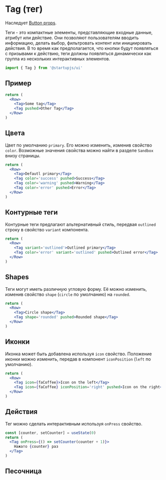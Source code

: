 
# Tag (тег)
Наследует [Button props](/docs/ru/components/Button).

Теги - это компактные элементы, представляющие входные данные, атрибут или действие. Они позволяют пользователям вводить информацию, делать выбор, фильтровать контент или инициировать действия. В то время как предполагается, что кнопки будут появляться с призывами к действию, теги должны появляться динамически как группа из нескольких интерактивных элементов.

```jsx
import { Tag } from '@startupjs/ui'
```

## Пример

```jsx example
return (
  <Row>
    <Tag>Some tag</Tag>
    <Tag pushed>Other Tag</Tag>
  </Row>
)
```

## Цвета

Цвет по умолчанию `primary`. Его можно изменить, изменив свойство `color`. Возможные значения свойства можно найти в разделе `Sandbox` внизу страницы.

```jsx example
return (
  <Row>
    <Tag>Defautl primary</Tag>
    <Tag color='success' pushed>Success</Tag>
    <Tag color='warning' pushed>Warning</Tag>
    <Tag color='error' pushed>Error</Tag>
  </Row>
)
```

## Контурные теги

Контурные теги предлагают альтернативный стиль, передвая `outlined` строку в свойство `variant` компонента.

```jsx example
return (
  <Row>
    <Tag variant='outlined'>Outlined primary</Tag>
    <Tag color='error' variant='outlined' pushed>Outlined error</Tag>
  </Row>
)
```

## Shapes

Теги могут иметь различную угловую форму. Её можно изменить, изменив свойство `shape` (`circle` по умолчанию) на `rounded`.

```jsx example
return (
  <Row>
    <Tag>Circle shape</Tag>
    <Tag shape='rounded' pushed>Rounded shape</Tag>
  </Row>
)
```

## Иконки

Иконка может быть добавлена используя `icon` свойство. Положение иконки можно изменить, передав в компонент `iconPosition` (`left` по умолчанию).

```jsx example
return (
  <Row>
    <Tag icon={faCoffee}>Icon on the left</Tag>
    <Tag icon={faCoffee} iconPosition='right' pushed>Icon on the right</Tag>
  </Row>
)
```

## Действия
Тег можно сделать интерактивным используя `onPress` свойство.

```jsx example
const [counter, setCounter] = useState(0)
return (
  <Tag onPress={() => setCounter(counter + 1)}>
    Нажато {counter} раз
  </Tag>
)
```

## Песочница

<Sandbox Component={Tag} />
